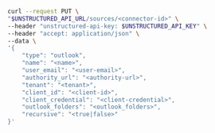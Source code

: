 ```bash REST (Change)
curl --request PUT \
"$UNSTRUCTURED_API_URL/sources/<connector-id>" \
--header "unstructured-api-key: $UNSTRUCTURED_API_KEY" \
--header "accept: application/json" \
--data \
'{
    "type": "outlook",
    "name": "<name>",
    "user_email": "<user-email>",
    "authority_url": "<authority-url>",
    "tenant": "<tenant>",
    "client_id": "<client-id>",
    "client_credential": "<client-credential>",
    "outlook_folders": "<outlook_folders>",
    "recursive": "<true|false>"
}'
```